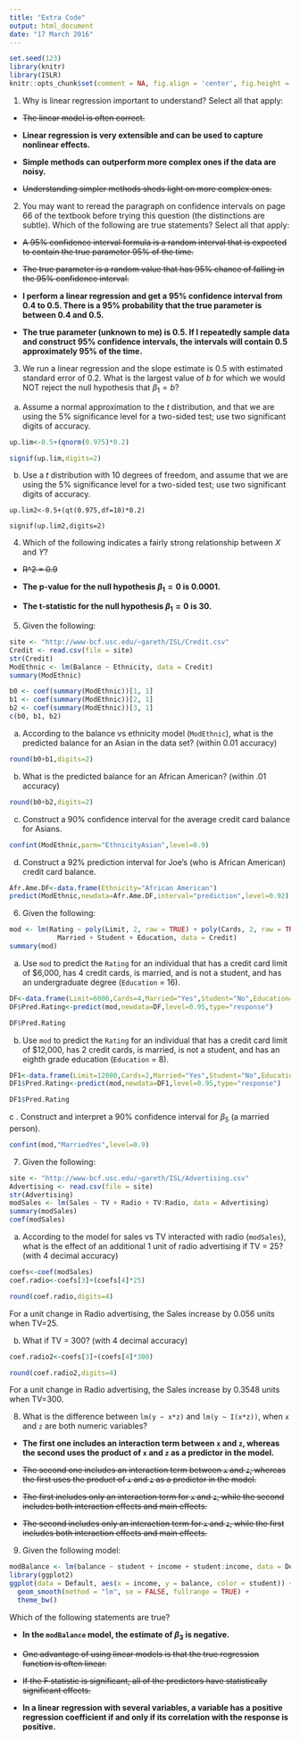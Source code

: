 ---
title: "Extra Code"
output: html_document
date: "17 March 2016"
---

```{r, label = "SETUP", echo = FALSE, results= 'hide', message = FALSE, warning = FALSE}
set.seed(123)
library(knitr)
library(ISLR)
knitr::opts_chunk$set(comment = NA, fig.align = 'center', fig.height = 5, fig.width = 5,  warning = FALSE, message = FALSE, tidy.opts=list(blank = TRUE, width.cutoff = 75))
```


1. Why is linear regression important to understand? Select all that apply:

* ~~The linear model is often correct.~~

* **Linear regression is very extensible and can be used to capture nonlinear effects.** 

* **Simple methods can outperform more complex ones if the data are noisy.**

* ~~Understanding simpler methods sheds light on more complex ones.~~




2. You may want to reread the paragraph on confidence intervals on page 66 of the textbook before trying this question (the distinctions are subtle).  Which of the following are true statements? Select all that apply:

* ~~A 95% confidence interval formula is a random interval that is expected to contain the true parameter 95% of the time.~~ 

*  ~~The true parameter is a random value that has 95% chance of falling in the 95% confidence interval.~~

*  **I perform a linear regression and get a 95% confidence interval from 0.4 to 0.5. There is a 95% probability that the true parameter is between 0.4 and 0.5.**

* **The true parameter (unknown to me) is 0.5. If I repeatedly sample data and construct 95% confidence intervals, the intervals will contain 0.5 approximately 95% of the time.**


\pagebreak

3.  We run a linear regression and the slope estimate is 0.5 with estimated standard error of 0.2. What is the largest value of $b$ for which we would NOT reject the null hypothesis that $\beta_1=b$? 


a.  Assume a normal approximation to the $t$ distribution, and that we are using the 5% significance level for a two-sided test; use two significant digits of accuracy.

```{r,echo=FALSE}

up.lim<-0.5+(qnorm(0.975)*0.2)

signif(up.lim,digits=2)

```



b.  Use a $t$ distribution with 10 degrees of freedom, and assume that we are using the 5% significance level for a two-sided test; use two significant digits of accuracy.


```{r.echo=FALSE}
up.lim2<-0.5+(qt(0.975,df=10)*0.2)

signif(up.lim2,digits=2)

```



4. Which of the following indicates a fairly strong relationship between $X$ and $Y$?

* ~~R^2 = 0.9~~

* **The p-value for the null hypothesis $\beta_1 = 0$ is 0.0001.**

* **The t-statistic for the null hypothesis $\beta_1 = 0$ is 30.**


\pagebreak

5. Given the following: 

```{r}
site <- "http://www-bcf.usc.edu/~gareth/ISL/Credit.csv"
Credit <- read.csv(file = site)
str(Credit)
ModEthnic <- lm(Balance ~ Ethnicity, data = Credit)
summary(ModEthnic)
```

```{r, echo = FALSE, results='hide'}
b0 <- coef(summary(ModEthnic))[1, 1]
b1 <- coef(summary(ModEthnic))[2, 1]
b2 <- coef(summary(ModEthnic))[3, 1]
c(b0, b1, b2)
```

\pagebreak

a. According to the balance vs ethnicity model (`ModEthnic`), what is the predicted balance for an Asian in the data set? (within 0.01 accuracy)

```{r,echo=FALSE}
round(b0+b1,digits=2)

```



b. What is the predicted balance for an African American? (within .01 accuracy)

```{r,echo=FALSE}
round(b0+b2,digits=2)

```



c. Construct a 90% confidence interval for the average credit card balance for Asians.

```{r,echo=FALSE}
confint(ModEthnic,parm="EthnicityAsian",level=0.9)

```


d. Construct a 92% prediction interval for Joe's (who is African American) credit card balance.

```{r,echo=FALSE}
Afr.Ame.DF<-data.frame(Ethnicity="African American")
predict(ModEthnic,newdata=Afr.Ame.DF,interval="prediction",level=0.92)

```


\pagebreak

6. Given the following:

```{r}
mod <- lm(Rating ~ poly(Limit, 2, raw = TRUE) + poly(Cards, 2, raw = TRUE) + 
            Married + Student + Education, data = Credit)
summary(mod)
```


  a. Use `mod` to predict the `Rating` for an individual that has a credit card limit of $6,000, has 4 credit cards, is married, and is not a student, and has an undergraduate degree (`Education` = 16).
  
```{r,echo=FALSE}
DF<-data.frame(Limit=6000,Cards=4,Married="Yes",Student="No",Education=16)
DF$Pred.Rating<-predict(mod,newdata=DF,level=0.95,type="response")

DF$Pred.Rating
```

  
  b. Use `mod` to predict the `Rating` for an individual that has a credit card limit of
$12,000, has 2 credit cards, is married, is not a student, and has an eighth grade education (`Education` = 8).

```{r,echo=FALSE}
DF1<-data.frame(Limit=12000,Cards=2,Married="Yes",Student="No",Education=8)
DF1$Pred.Rating<-predict(mod,newdata=DF1,level=0.95,type="response")

DF1$Pred.Rating

```



  c . Construct and interpret a 90% confidence interval for $\beta_5$ (a married person).

```{r,echo=FALSE}
confint(mod,"MarriedYes",level=0.9)

```


\pagebreak

7. Given the following:

```{r}
site <- "http://www-bcf.usc.edu/~gareth/ISL/Advertising.csv"
Advertising <- read.csv(file = site)
str(Advertising)
modSales <- lm(Sales ~ TV + Radio + TV:Radio, data = Advertising)
summary(modSales)
coef(modSales)
```


a. According to the model for sales vs TV interacted with radio (`modSales`), what is the effect of an additional 1 unit of radio advertising if TV = 25? (with 4 decimal accuracy)

```{r,echo=FALSE}
coefs<-coef(modSales)
coef.radio<-coefs[3]+(coefs[4]*25)

round(coef.radio,digits=4)
```

For a unit change in Radio advertising, the Sales increase by 0.056 units when TV=25.

b.  What if TV = 300? (with 4 decimal accuracy)

```{r,echo=FALSE}
coef.radio2<-coefs[3]+(coefs[4]*300)

round(coef.radio2,digits=4)
```

For a unit change in Radio advertising, the Sales increase by 0.3548 units when TV=300.



8.  What is the difference between `lm(y ~ x*z)` and `lm(y ~ I(x*z))`, when `x` and `z` are both numeric variables?

*  **The first one includes an interaction term between `x` and `z`, whereas the second uses the product of `x` and `z` as a predictor in the model.** 

* ~~The second one includes an interaction term between `x` and `z`, whereas the first uses the product of `x` and `z` as a predictor in the model.~~  

* ~~The first includes only an interaction term for `x` and `z`, while the second includes both interaction effects and main effects.~~  

* ~~The second includes only an interaction term for `x` and `z`, while the first includes both interaction effects and main effects.~~


\pagebreak

9. Given the following model:

```{r, fig.height = 3, fig.width = 5}
modBalance <- lm(balance ~ student + income + student:income, data = Default)
library(ggplot2)
ggplot(data = Default, aes(x = income, y = balance, color = student)) + 
  geom_smooth(method = "lm", se = FALSE, fullrange = TRUE) +
  theme_bw()
```

Which of the following statements are true?

* **In the `modBalance` model, the estimate of $\beta_3$ is negative.** 

*  ~~One advantage of using linear models is that the true regression function is often linear.~~  

*  ~~If the F statistic is significant, all of the predictors have statistically significant effects.~~  

*  **In a linear regression with several variables, a variable has a positive regression coefficient if and only if its correlation with the response is positive.**


